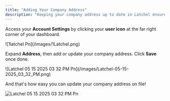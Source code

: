 ```yaml
---
title: "Adding Your Company Address"
description: "Keeping your company address up to date in Latchel ensures accurate invoicing and proper documentation. This guide walks you through how to add or update your company address in just a few steps."
---
```


Access your **Account Settings** by clicking your **user icon** at the far right corner of your dashboard.

<Frame>
  ![1latchel Pn](/images/1Latchel.png)
</Frame>

Expand **Address**, then add or update your company address. Click **Save** once done.

<Frame>
  ![Latchel 05 15 2025 03 32 PM Pn](/images/Latchel-05-15-2025_03_32_PM.png)
</Frame>

And that's how easy you can update your company address on file\!

![Latchel 05 15 2025 03 32 PM Pn](/images/Latchel-05-15-2025_03_32_PM.png)